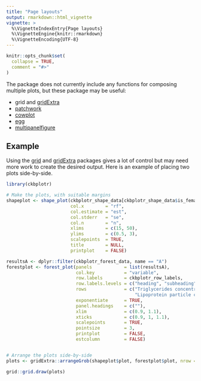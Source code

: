 ```yaml
---
title: "Page layouts"
output: rmarkdown::html_vignette
vignette: >
  %\VignetteIndexEntry{Page layouts}
  %\VignetteEngine{knitr::rmarkdown}
  %\VignetteEncoding{UTF-8}
---
```


```r
knitr::opts_chunk$set(
  collapse = TRUE,
  comment = "#>"
)
```

The package does not currently include any functions for composing multiple plots, but these package may be useful:

* grid and [gridExtra](https://cran.r-project.org/package=gridExtra)
* [patchwork](https://patchwork.data-imaginist.com/)
* [cowplot](https://cran.r-project.org/package=cowplot)
* [egg](https://cran.r-project.org/package=egg)
* [multipanelfigure](https://cran.r-project.org/package=multipanelfigure)



## Example
Using the [grid](https://stat.ethz.ch/R-manual/R-devel/library/grid/html/00Index.html) and [gridExtra](https://cran.r-project.org/package=gridExtra) packages gives a lot of control but may need more work to create the desired output. Here is an example of placing two plots side-by-side.
```r
library(ckbplotr)

# Make the plots, with suitable margins
shapeplot <- shape_plot(ckbplotr_shape_data[ckbplotr_shape_data$is_female == 0,],
                        col.x        = "rf",
                        col.estimate = "est",
                        col.stderr   = "se",
                        col.n        = "n",
                        xlims        = c(15, 50),
                        ylims        = c(0.5, 3),
                        scalepoints  = TRUE,
                        title        = NULL,
                        printplot    = FALSE)

resultsA <- dplyr::filter(ckbplotr_forest_data, name == "A")
forestplot <- forest_plot(panels            = list(resultsA),
                          col.key           = "variable",
                          row.labels        = ckbplotr_row_labels,
                          row.labels.levels = c("heading", "subheading", "label"),
                          rows              = c("Triglycerides concentration",
                                                "Lipoprotein particle concentration"),
                          exponentiate      = TRUE,
                          panel.headings    = c(""),
                          xlim              = c(0.9, 1.1),
                          xticks            = c(0.9, 1, 1.1),
                          scalepoints       = TRUE,
                          pointsize         = 3,
                          printplot         = FALSE,
                          estcolumn         = FALSE)


# Arrange the plots side-by-side
plots <- gridExtra::arrangeGrob(shapeplot$plot, forestplot$plot, nrow = 1)

grid::grid.draw(plots)
```

